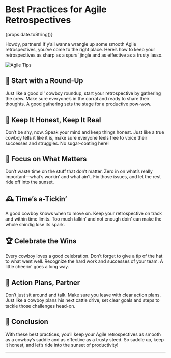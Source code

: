 # Best Practices for Agile Retrospectives

<div style={{ textAlign: "right" }}>{props.date.toString()}</div>

Howdy, partners! If y’all wanna wrangle up some smooth Agile retrospectives, you’ve come to the right place. Here’s how to keep your retrospectives as sharp as a spurs’ jingle and as effective as a trusty lasso.

<img src="/4.jpg" alt="Agile Tips" />

## 🤠 **Start with a Round-Up**

Just like a good ol' cowboy roundup, start your retrospective by gathering the crew. Make sure everyone’s in the corral and ready to share their thoughts. A good gathering sets the stage for a productive pow-wow.

## 🌵 **Keep It Honest, Keep It Real**

Don’t be shy, now. Speak your mind and keep things honest. Just like a true cowboy tells it like it is, make sure everyone feels free to voice their successes and struggles. No sugar-coating here!

## 🤜 **Focus on What Matters**

Don’t waste time on the stuff that don’t matter. Zero in on what’s really important—what’s workin’ and what ain’t. Fix those issues, and let the rest ride off into the sunset.

## 🕰️ **Time’s a-Tickin’**

A good cowboy knows when to move on. Keep your retrospective on track and within time limits. Too much talkin’ and not enough doin’ can make the whole shindig lose its spark.

## 🏆 **Celebrate the Wins**

Every cowboy loves a good celebration. Don’t forget to give a tip of the hat to what went well. Recognize the hard work and successes of your team. A little cheerin’ goes a long way.

## 🔄 **Action Plans, Partner**

Don’t just sit around and talk. Make sure you leave with clear action plans. Just like a cowboy plans his next cattle drive, set clear goals and steps to tackle those challenges head-on.

## 🤠 **Conclusion**

With these best practices, you’ll keep your Agile retrospectives as smooth as a cowboy’s saddle and as effective as a trusty steed. So saddle up, keep it honest, and let’s ride into the sunset of productivity!

---
